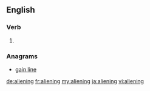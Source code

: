 ==English==

===Verb===
{{head|en}}

# {{present participle of|alien|lang=en}}

===Anagrams===
* [[gain line#English|gain line]]

[[de:aliening]]
[[fr:aliening]]
[[my:aliening]]
[[ja:aliening]]
[[vi:aliening]]
